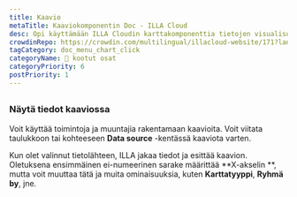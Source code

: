 ```yaml
---
title: Kaavio
metaTitle: Kaaviokomponentin Doc - ILLA Cloud
desc: Opi käyttämään ILLA Cloudin karttakomponenttia tietojen visualisoimiseksi kaavioina ja karttoina käyttäen Chart.js sovelluksia.
crowdinRepo: https://crowdin.com/multilingual/illacloud-website/171?languages=fi&filter=basic&value=0
tagCategory: doc_menu_chart_click
categoryName: 🧬 kootut osat
categoryPriority: 6
postPriority: 1
---
```


## <h2 hidden>Kaavio</h2>

### Näytä tiedot kaaviossa

Voit käyttää toimintoja ja muuntajia rakentamaan kaavioita. Voit viitata taulukkoon tai kohteeseen **Data source** -kentässä kaaviota varten. 

Kun olet valinnut tietolähteen, ILLA jakaa tiedot ja esittää kaavion. Oletuksena ensimmäinen ei-numeerinen sarake määrittää **X-akselin **, mutta voit muuttaa tätä ja muita ominaisuuksia, kuten **Karttatyyppi**, **Ryhmä by**, jne.

<img src='https://cdn.illacloud.com/official-website/img/docs/assemble/chart1.png' alt="" />

<img src='https://cdn.illacloud.com/official-website/img/docs/assemble/chart2.png' alt="" />
